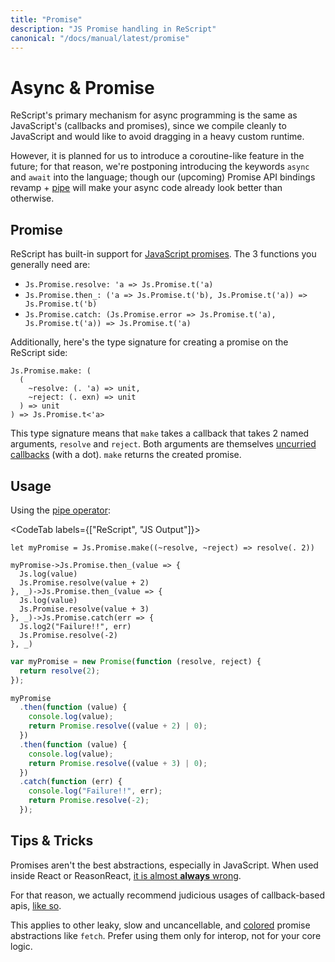 ```yaml
---
title: "Promise"
description: "JS Promise handling in ReScript"
canonical: "/docs/manual/latest/promise"
---
```


# Async & Promise

ReScript's primary mechanism for async programming is the same as JavaScript's (callbacks and promises), since we compile cleanly to JavaScript and would like to avoid dragging in a heavy custom runtime.

However, it is planned for us to introduce a coroutine-like feature in the future; for that reason, we're postponing introducing the keywords `async` and `await` into the language; though our (upcoming) Promise API bindings revamp + [pipe](pipe) will make your async code already look better than otherwise.

## Promise

ReScript has built-in support for [JavaScript promises](api/js/promise). The 3 functions you generally need are:

- `Js.Promise.resolve: 'a => Js.Promise.t('a)`
- `Js.Promise.then_: ('a => Js.Promise.t('b), Js.Promise.t('a)) => Js.Promise.t('b)`
- `Js.Promise.catch: (Js.Promise.error => Js.Promise.t('a), Js.Promise.t('a)) => Js.Promise.t('a)`

Additionally, here's the type signature for creating a promise on the ReScript side:

```res
Js.Promise.make: (
  (
    ~resolve: (. 'a) => unit,
    ~reject: (. exn) => unit
  ) => unit
) => Js.Promise.t<'a>
```

This type signature means that `make` takes a callback that takes 2 named arguments, `resolve` and `reject`. Both arguments are themselves [uncurried callbacks](
function.md#uncurried-function) (with a dot). `make` returns the created promise.

## Usage

Using the [pipe operator](pipe.md):

<CodeTab labels={["ReScript", "JS Output"]}>

```res example
let myPromise = Js.Promise.make((~resolve, ~reject) => resolve(. 2))

myPromise->Js.Promise.then_(value => {
  Js.log(value)
  Js.Promise.resolve(value + 2)
}, _)->Js.Promise.then_(value => {
  Js.log(value)
  Js.Promise.resolve(value + 3)
}, _)->Js.Promise.catch(err => {
  Js.log2("Failure!!", err)
  Js.Promise.resolve(-2)
}, _)
```
```js
var myPromise = new Promise(function (resolve, reject) {
  return resolve(2);
});

myPromise
  .then(function (value) {
    console.log(value);
    return Promise.resolve((value + 2) | 0);
  })
  .then(function (value) {
    console.log(value);
    return Promise.resolve((value + 3) | 0);
  })
  .catch(function (err) {
    console.log("Failure!!", err);
    return Promise.resolve(-2);
  });
```

</CodeTab>

## Tips & Tricks

Promises aren't the best abstractions, especially in JavaScript. When used inside React or ReasonReact, [it is almost **always** wrong](https://twitter.com/search?q=(async%20OR%20promise)%20(from%3Asebmarkbage)&src=typed_query&f=live).

For that reason, we actually recommend judicious usages of callback-based apis, [like so](https://gist.github.com/chenglou/b6cf738a5d7adbde2ee008eb93117b49).

This applies to other leaky, slow and uncancellable, and [colored](https://journal.stuffwithstuff.com/2015/02/01/what-color-is-your-function/) promise abstractions like `fetch`. Prefer using them only for interop, not for your core logic.
